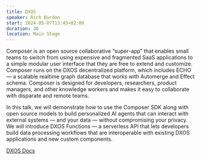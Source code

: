 ```yaml
---
title: DXOS
speaker: Rich Burdon
start: 2024-05-07T13:45+02:00
duration: 30
location: Main Stage
---
```


Composer is an open source collaborative “super-app” that enables small teams to switch from using expensive and fragmented SaaS applications to a simple modular user interface that they are free to extend and customize.  Composer runs on the DXOS decentralized platform, which includes ECHO — a scalable realtime graph database that works with Automerge and Effect schema.  Composer is designed for developers, researchers, product managers, and other knowledge workers and makes it easy to collaborate with disparate and remote teams.

In this talk, we will demonstrate how to use the Composer SDK along with open source models to build personalized AI agents that can interact with external systems — and your data — without compromising your privacy.  We will introduce DXOS Functions — a serverless API that lets developers build data processing workflows that are interoperable with existing DXOS applications and new custom components.

<a href="https://docs.dxos.org/guide/getting-started.html" target="_blank">
  DXOS Docs
</a>
